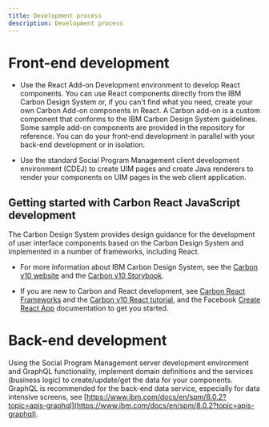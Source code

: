 ```yaml
---
title: Development process
description: Development process
---
```


# Front-end development

- Use the React Add-on Development environment to develop React components. You can use React components directly from the IBM Carbon Design System or, if you can't find what you need, create your own Carbon Add-on components in React. A Carbon add-on is a custom component that conforms to the IBM Carbon Design System guidelines. Some sample add-on components are provided in the repository for reference. You can do your front-end development in parallel with your back-end development or in isolation.

- Use the standard Social Program Management client development environment (CDEJ) to create UIM pages and create Java renderers to render your components on UIM pages in the web client application.

## Getting started with Carbon React JavaScript development

The Carbon Design System provides design guidance for the development of user interface components based on the Carbon Design System and implemented in a number of frameworks, including React.

- For more information about IBM Carbon Design System, see the [Carbon v10 website](https://v10.carbondesignsystem.com/) and the [Carbon v10 Storybook](https://v10-react.carbondesignsystem.com/?path=/story/getting-started--welcome).

- If you are new to Carbon and React development, see [Carbon React Frameworks](https://v10.carbondesignsystem.com/developing/frameworks/react/) and the [Carbon v10 React tutorial](https://v10.carbondesignsystem.com/developing/react-tutorial/overview/), and the Facebook [Create React App](https://github.com/facebook/create-react-app/blob/main/packages/cra-template/template/README.md) documentation to get you started.
  
# Back-end development

Using the Social Program Management server development environment and GraphQL functionality, implement domain definitions and the services (business logic) to create/update/get the data for your components. GraphQL is recommended for the back-end data service, especially for data intensive screens, see [https://www.ibm.com/docs/en/spm/8.0.2?topic=apis-graphql](https://www.ibm.com/docs/en/spm/8.0.2?topic=apis-graphql).
